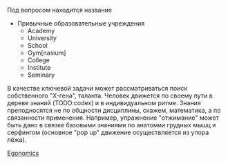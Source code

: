 
<ToDoAlert>Под вопросом находится название</ToDoAlert>

-   Привычные образовательные учреждения
    -   Academy
    -   University
    -   School
    -   Gym[nasium]
    -   College
    -   Institute
    -   Seminary

<ToDoAlert>
    В качестве ключевой задачи может рассматриваться поиск собственного "X-гена", таланта. Человек
    движется по своему пути в дереве знаний (TODO:codex) и в индивидуальном ритме. Знания
    преподносятся не по общности дисциплины, скажем, математика, а по связанности применения.
    Например, упражнение "отжимание" может быть дано в связке базовыми знаниями по анатомии грудных
    мышц и серфингом (основное "pop up" движение осуществляется из упора лёжа).
</ToDoAlert>

[Egonomics](/sandbox/egonomics)
